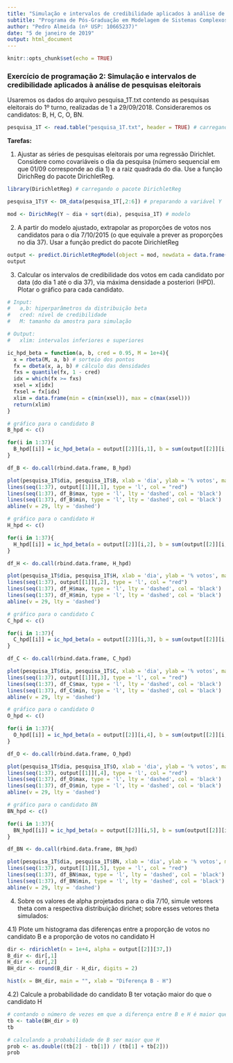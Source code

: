 ---
title: "Simulação e intervalos de credibilidade aplicados à análise de pesquisas eleitorais"
subtitle: "Programa de Pós-Graduação em Modelagem de Sistemas Complexos da Escola de Artes, Ciências e Humanidades da Universidade de São Paulo (USP/EACH) - Simulação de Sistemas Complexos II (SCX5005) - Profº Marcelo Lauretto"
author: "Pedro Almeida (nº USP: 10665237)"
date: "5 de janeiro de 2019"
output: html_document
---

```{r setup, include=FALSE}
knitr::opts_chunk$set(echo = TRUE)
```

### Exercício de programação 2: Simulação e intervalos de credibilidade aplicados à análise de pesquisas eleitorais

Usaremos os dados do arquivo pesquisa_1T.txt contendo as pesquisas eleitorais do 1º turno, realizadas de 1 a 29/09/2018. Consideraremos os candidatos: B, H, C, O, BN.

```{r, warning=FALSE, message=FALSE}

pesquisa_1T <- read.table("pesquisa_1T.txt", header = TRUE) # carregando o arquivo pesquisa_1T.txt e criando um objeto  

```

**Tarefas:**

1) Ajustar as séries de pesquisas eleitorais por uma regressão Dirichlet. Considere como covariáveis o dia da pesquisa (número sequencial em que 01/09 corresponde ao dia 1) e a raiz quadrada do dia. Use a função DirichReg do pacote DirichletReg.

```{r, warning=FALSE, message=FALSE}

library(DirichletReg) # carregando o pacote DirichletReg

pesquisa_1T$Y <- DR_data(pesquisa_1T[,2:6]) # preparando a variável Y

mod <- DirichReg(Y ~ dia + sqrt(dia), pesquisa_1T) # modelo

```

2) A partir do modelo ajustado, extrapolar as proporções de votos nos candidatos para o dia 7/10/2015 (o que equivale a prever as proporções no dia 37). Usar a função predict do pacote DirichletReg

```{r, warning=FALSE, message=FALSE}

output <- predict.DirichletRegModel(object = mod, newdata = data.frame(dia = c(1:37)), mu = TRUE, alpha = TRUE) # predizendo os votos do dia 1 ao dia 37
output

```

3) Calcular os intervalos de credibilidade dos votos em cada candidato por data (do dia 1 até o dia 37), via máxima densidade a posteriori (HPD). Plotar o gráfico para cada candidato.

```{r, warning=FALSE, message=FALSE}

# Input:
#   a,b: hiperparâmetros da distribuição beta
#   cred: nível de credibilidade
#   M: tamanho da amostra para simulação

# Output:
#   xlim: intervalos inferiores e superiores

ic_hpd_beta = function(a, b, cred = 0.95, M = 1e+4){
  x = rbeta(M, a, b) # sorteio dos pontos
  fx = dbeta(x, a, b) # cálculo das densidades
  fxs = quantile(fx, 1 - cred)
  idx = which(fx >= fxs)
  xsel = x[idx]
  fxsel = fx[idx]
  xlim = data.frame(min = c(min(xsel)), max = c(max(xsel)))
  return(xlim)
}

# gráfico para o candidato B
B_hpd <- c()

for(i in 1:37){
  B_hpd[[i]] = ic_hpd_beta(a = output[[2]][i,1], b = sum(output[[2]][i,2:5]), cred = 0.95, M = 1e+4)
}

df_B <- do.call(rbind.data.frame, B_hpd)

plot(pesquisa_1T$dia, pesquisa_1T$B, xlab = 'dia', ylab = '% votos', main = 'B', xlim = c(0, 37), ylim = c(0, 0.4))
lines(seq(1:37), output[[1]][,1], type = 'l', col = "red")
lines(seq(1:37), df_B$max, type = 'l', lty = 'dashed', col = 'black')
lines(seq(1:37), df_B$min, type = 'l', lty = 'dashed', col = 'black')
abline(v = 29, lty = 'dashed')

# gráfico para o candidato H
H_hpd <- c()

for(i in 1:37){
  H_hpd[[i]] = ic_hpd_beta(a = output[[2]][i,2], b = sum(output[[2]][i,-2]), cred = 0.95, M = 1e+4)
}

df_H <- do.call(rbind.data.frame, H_hpd)

plot(pesquisa_1T$dia, pesquisa_1T$H, xlab = 'dia', ylab = '% votos', main = 'H', xlim = c(0, 37), ylim = c(0, 0.4))
lines(seq(1:37), output[[1]][,2], type = 'l', col = "red")
lines(seq(1:37), df_H$max, type = 'l', lty = 'dashed', col = 'black')
lines(seq(1:37), df_H$min, type = 'l', lty = 'dashed', col = 'black')
abline(v = 29, lty = 'dashed')

# gráfico para o candidato C
C_hpd <- c()

for(i in 1:37){
  C_hpd[[i]] = ic_hpd_beta(a = output[[2]][i,3], b = sum(output[[2]][i,-3]), cred = 0.95, M = 1e+4)
}

df_C <- do.call(rbind.data.frame, C_hpd)

plot(pesquisa_1T$dia, pesquisa_1T$C, xlab = 'dia', ylab = '% votos', main = 'C', xlim = c(0, 37), ylim = c(0, 0.4))
lines(seq(1:37), output[[1]][,3], type = 'l', col = "red")
lines(seq(1:37), df_C$max, type = 'l', lty = 'dashed', col = 'black')
lines(seq(1:37), df_C$min, type = 'l', lty = 'dashed', col = 'black')
abline(v = 29, lty = 'dashed')

# gráfico para o candidato O
O_hpd <- c()

for(i in 1:37){
  O_hpd[[i]] = ic_hpd_beta(a = output[[2]][i,4], b = sum(output[[2]][i,-4]), cred = 0.95, M = 1e+4)
}

df_O <- do.call(rbind.data.frame, O_hpd)

plot(pesquisa_1T$dia, pesquisa_1T$O, xlab = 'dia', ylab = '% votos', main = 'O', xlim = c(0, 37), ylim = c(0, 0.4))
lines(seq(1:37), output[[1]][,4], type = 'l', col = "red")
lines(seq(1:37), df_O$max, type = 'l', lty = 'dashed', col = 'black')
lines(seq(1:37), df_O$min, type = 'l', lty = 'dashed', col = 'black')
abline(v = 29, lty = 'dashed')

# gráfico para o candidato BN
BN_hpd <- c()

for(i in 1:37){
  BN_hpd[[i]] = ic_hpd_beta(a = output[[2]][i,5], b = sum(output[[2]][i,-5]), cred = 0.95, M = 1e+4)
}

df_BN <- do.call(rbind.data.frame, BN_hpd)

plot(pesquisa_1T$dia, pesquisa_1T$BN, xlab = 'dia', ylab = '% votos', main = 'BN', xlim = c(0, 37), ylim = c(0, 0.4))
lines(seq(1:37), output[[1]][,5], type = 'l', col = "red")
lines(seq(1:37), df_BN$max, type = 'l', lty = 'dashed', col = 'black')
lines(seq(1:37), df_BN$min, type = 'l', lty = 'dashed', col = 'black')
abline(v = 29, lty = 'dashed')

```

4) Sobre os valores de alpha projetados para o dia 7/10, simule vetores theta com a respectiva distribuição dirichet; sobre esses vetores theta simulados:

4.1) Plote um histograma das diferenças entre a proporção de votos no candidato B e a proporção de votos no candidato H

```{r, warning=FALSE, message=FALSE}

dir <- rdirichlet(n = 1e+4, alpha = output[[2]][37,])
B_dir <- dir[,1]
H_dir <- dir[,2]
BH_dir <- round(B_dir - H_dir, digits = 2)

hist(x = BH_dir, main = "", xlab = "Diferença B - H")

```

4.2) Calcule a probabilidade do candidato B ter votação maior do que o candidato H

```{r, warning=FALSE, message=FALSE}

# contando o número de vezes em que a diferença entre B e H é maior que zero
tb <- table(BH_dir > 0)
tb

# calculando a probabilidade de B ser maior que H
prob <- as.double((tb[2] - tb[1]) / (tb[1] + tb[2]))
prob

```